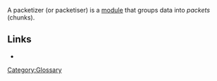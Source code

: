 {{Wiktionary|packetize}}

A packetizer (or packetiser) is a [[module]] that groups data into ''packets'' (chunks).

== Links ==
* {{VLCSourceFolder|modules/packetizer}}

[[Category:Glossary]]